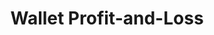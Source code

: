 ---
title: "Wallet Profit-and-Loss"
description: "Fetches the **realized** profit and loss (PnL) for a specific wallet address over a specified time range and granularity. Note*: this will differ to what you see on Polymarket's dashboard since Polymarket showcases historical unrealized PnL. This API tracks realized gains only - from either confirmed sells or redeems. We do not realize a gain/loss until a finished market is redeemed."
openapi: "GET /polymarket/wallet/pnl/{wallet_address}"
---